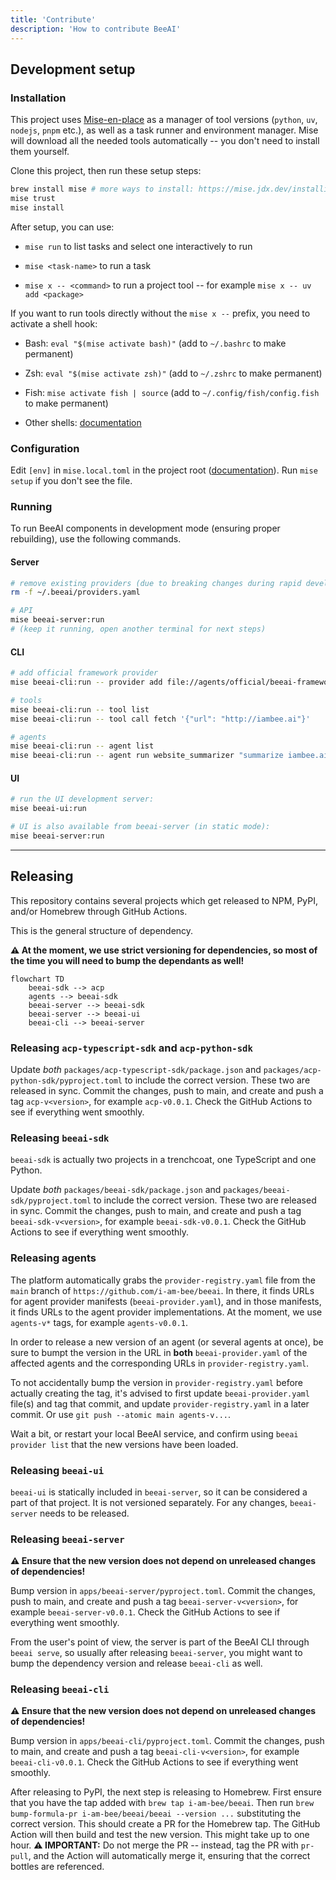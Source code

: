 ```yaml
---
title: 'Contribute'
description: 'How to contribute BeeAI'
---
```


## Development setup

### Installation

This project uses [Mise-en-place](https://mise.jdx.dev/) as a manager of tool versions (`python`, `uv`, `nodejs`, `pnpm` etc.), as well as a task runner and environment manager. Mise will download all the needed tools automatically -- you don't need to install them yourself.

Clone this project, then run these setup steps:

```sh
brew install mise # more ways to install: https://mise.jdx.dev/installing-mise.html
mise trust
mise install
```

After setup, you can use:

* `mise run` to list tasks and select one interactively to run

* `mise <task-name>` to run a task

* `mise x -- <command>` to run a project tool -- for example `mise x -- uv add <package>`

If you want to run tools directly without the `mise x --` prefix, you need to activate a shell hook:

* Bash: `eval "$(mise activate bash)"` (add to `~/.bashrc` to make permanent)

* Zsh: `eval "$(mise activate zsh)"` (add to `~/.zshrc` to make permanent)

* Fish: `mise activate fish | source` (add to `~/.config/fish/config.fish` to make permanent)

* Other shells: [documentation](https://mise.jdx.dev/installing-mise.html#shells)

### Configuration

Edit `[env]` in `mise.local.toml` in the project root ([documentation](https://mise.jdx.dev/environments/)). Run `mise setup` if you don't see the file.

### Running

To run BeeAI components in development mode (ensuring proper rebuilding), use the following commands.

#### Server

```sh
# remove existing providers (due to breaking changes during rapid development)
rm -f ~/.beeai/providers.yaml

# API
mise beeai-server:run
# (keep it running, open another terminal for next steps)
```

#### CLI

```sh
# add official framework provider 
mise beeai-cli:run -- provider add file://agents/official/beeai-framework/beeai-provider.yaml

# tools
mise beeai-cli:run -- tool list
mise beeai-cli:run -- tool call fetch '{"url": "http://iambee.ai"}'

# agents
mise beeai-cli:run -- agent list
mise beeai-cli:run -- agent run website_summarizer "summarize iambee.ai"
```

#### UI

```sh
# run the UI development server:
mise beeai-ui:run

# UI is also available from beeai-server (in static mode):
mise beeai-server:run
```

---

## Releasing

This repository contains several projects which get released to NPM, PyPI, and/or Homebrew through GitHub Actions.

This is the general structure of dependency.

**⚠️ At the moment, we use strict versioning for dependencies, so most of the time you will need to bump the dependants as well!**

```mermaid
flowchart TD
    beeai-sdk --> acp
    agents --> beeai-sdk
    beeai-server --> beeai-sdk
    beeai-server --> beeai-ui
    beeai-cli --> beeai-server
```

### Releasing `acp-typescript-sdk` and `acp-python-sdk`

Update _both_ `packages/acp-typescript-sdk/package.json` and `packages/acp-python-sdk/pyproject.toml` to include the correct version. These two are released in sync. Commit the changes, push to main, and create and push a tag `acp-v<version>`, for example `acp-v0.0.1`. Check the GitHub Actions to see if everything went smoothly.

### Releasing `beeai-sdk`

`beeai-sdk` is actually two projects in a trenchcoat, one TypeScript and one Python. 

Update _both_ `packages/beeai-sdk/package.json` and `packages/beeai-sdk/pyproject.toml` to include the correct version. These two are released in sync. Commit the changes, push to main, and create and push a tag `beeai-sdk-v<version>`, for example `beeai-sdk-v0.0.1`. Check the GitHub Actions to see if everything went smoothly.

### Releasing agents

The platform automatically grabs the `provider-registry.yaml` file from the `main` branch of `https://github.com/i-am-bee/beeai`. In there, it finds URLs for agent provider manifests (`beeai-provider.yaml`), and in those manifests, it finds URLs to the agent provider implementations. At the moment, we use `agents-v*` tags, for example `agents-v0.0.1`.

In order to release a new version of an agent (or several agents at once), be sure to bumpt the version in the URL in **both** `beeai-provider.yaml` of the affected agents and the corresponding URLs in `provider-registry.yaml`.

To not accidentally bump the version in `provider-registry.yaml` before actually creating the tag, it's advised to first update `beeai-provider.yaml` file(s) and tag that commit, and update `provider-registry.yaml` in a later commit. Or use `git push --atomic main agents-v...`.

Wait a bit, or restart your local BeeAI service, and confirm using `beeai provider list` that the new versions have been loaded.

### Releasing `beeai-ui`

`beeai-ui` is statically included in `beeai-server`, so it can be considered a part of that project. It is not versioned separately. For any changes, `beeai-server` needs to be released.

### Releasing `beeai-server`

**⚠️ Ensure that the new version does not depend on unreleased changes of dependencies!**

Bump version in `apps/beeai-server/pyproject.toml`. Commit the changes, push to main, and create and push a tag `beeai-server-v<version>`, for example `beeai-server-v0.0.1`. Check the GitHub Actions to see if everything went smoothly.

From the user's point of view, the server is part of the BeeAI CLI through `beeai serve`, so usually after releasing `beeai-server`, you might want to bump the dependency version and release `beeai-cli` as well.

### Releasing `beeai-cli`

**⚠️ Ensure that the new version does not depend on unreleased changes of dependencies!**

Bump version in `apps/beeai-cli/pyproject.toml`. Commit the changes, push to main, and create and push a tag `beeai-cli-v<version>`, for example `beeai-cli-v0.0.1`. Check the GitHub Actions to see if everything went smoothly.

After releasing to PyPI, the next step is releasing to Homebrew. First ensure that you have the tap added with `brew tap i-am-bee/beeai`. Then run `brew bump-formula-pr i-am-bee/beeai/beeai --version ...` substituting the correct version. This should create a PR for the Homebrew tap. The GitHub Action will then build and test the new version. This might take up to one hour. **⚠️ IMPORTANT:** Do not merge the PR -- instead, tag the PR with `pr-pull`, and the Action will automatically merge it, ensuring that the correct bottles are referenced.